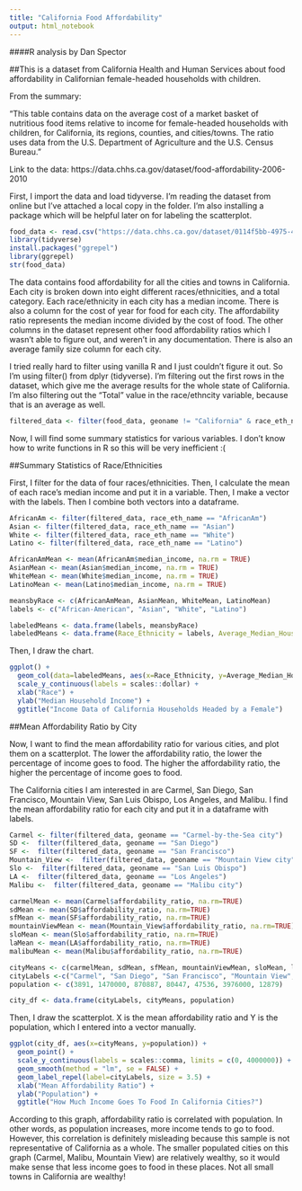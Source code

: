 ```yaml
---
title: "California Food Affordability"
output: html_notebook
---
```

####R analysis by Dan Spector

##This is a dataset from California Health and Human Services about food affordability in Californian female-headed households with children. 

From the summary:

"This table contains data on the average cost of a market basket of nutritious food items relative to income for female-headed households with children, for California, its regions, counties, and cities/towns. The ratio uses data from the U.S. Department of Agriculture and the U.S. Census Bureau."

Link to the data:
https://data.chhs.ca.gov/dataset/food-affordability-2006-2010

First, I import the data and load tidyverse. I'm reading the dataset from online but I've attached a local copy in the folder. I'm also installing a package which will be helpful later on for labeling the scatterplot.

```r
food_data <- read.csv("https://data.chhs.ca.gov/dataset/0114f5bb-4975-419d-95d9-5f0179a8de06/resource/916e2a2e-383b-4af5-9f5b-310500961cb5/download/food-affordability-2006-2010.csv")
library(tidyverse)
install.packages("ggrepel")
library(ggrepel)
str(food_data)
```

The data contains food affordability for all the cities and towns in California. Each city is broken down into eight different races/ethnicities, and a total category. Each race/ethnicity in each city has a median income. There is also a column for the cost of year for food for each city. The affordability ratio represents the median income divided by the cost of food. The other columns in the dataset represent other food affordability ratios which I wasn't able to figure out, and weren't in any documentation. There is also an average family size column for each city.

I tried really hard to filter using vanilla R and I just couldn't figure it out. So I'm using filter() from dplyr (tidyverse).
I'm filtering out the first rows in the dataset, which give me the average results for the whole state of California. I'm also filtering out the "Total" value in the race/ethncity variable, because that is an average as well.

```r
filtered_data <- filter(food_data, geoname != "California" & race_eth_name != "Total")
```

Now, I will find some summary statistics for various variables. I don't know how to write functions in R so this will be very inefficient :(

##Summary Statistics of Race/Ethnicities

First, I filter for the data of four races/ethnicities. Then, I calculate the mean of each race's median income and put it in a variable. Then, I make a vector with the labels. Then I combine both vectors into a dataframe.

```r
AfricanAm <- filter(filtered_data, race_eth_name == "AfricanAm")
Asian <- filter(filtered_data, race_eth_name == "Asian")
White <- filter(filtered_data, race_eth_name == "White")
Latino <- filter(filtered_data, race_eth_name == "Latino")

AfricanAmMean <- mean(AfricanAm$median_income, na.rm = TRUE)
AsianMean <- mean(Asian$median_income, na.rm = TRUE)
WhiteMean <- mean(White$median_income, na.rm = TRUE)
LatinoMean <- mean(Latino$median_income, na.rm = TRUE)

meansbyRace <- c(AfricanAmMean, AsianMean, WhiteMean, LatinoMean)
labels <- c("African-American", "Asian", "White", "Latino")

labeledMeans <- data.frame(labels, meansbyRace)
labeledMeans <- data.frame(Race_Ethnicity = labels, Average_Median_Household_Income = meansbyRace)
```
Then, I draw the chart.
```r
ggplot() +
  geom_col(data=labeledMeans, aes(x=Race_Ethnicity, y=Average_Median_Household_Income)) +
  scale_y_continuous(labels = scales::dollar) +
  xlab("Race") +
  ylab("Median Household Income") +
  ggtitle("Income Data of California Households Headed by a Female")
```

##Mean Affordability Ratio by City

Now, I want to find the mean affordability ratio for various cities, and plot them on a scatterplot. The lower the affordability ratio, the lower the percentage of income goes to food. The higher the affordability ratio, the higher the percentage of income goes to food.

The California cities I am interested in are Carmel, San Diego, San Francisco, Mountain View, San Luis Obispo, Los Angeles, and Malibu. I find the mean affordability ratio for each city and put it in a dataframe with labels.

```r
Carmel <- filter(filtered_data, geoname == "Carmel-by-the-Sea city")
SD <-  filter(filtered_data, geoname == "San Diego")
SF <-  filter(filtered_data, geoname == "San Francisco")
Mountain_View <-  filter(filtered_data, geoname == "Mountain View city")
Slo <-  filter(filtered_data, geoname == "San Luis Obispo")
LA <-  filter(filtered_data, geoname == "Los Angeles")
Malibu <-  filter(filtered_data, geoname == "Malibu city")

carmelMean <- mean(Carmel$affordability_ratio, na.rm=TRUE)
sdMean <- mean(SD$affordability_ratio, na.rm=TRUE)
sfMean <- mean(SF$affordability_ratio, na.rm=TRUE)
mountainViewMean <- mean(Mountain_View$affordability_ratio, na.rm=TRUE)
sloMean <- mean(Slo$affordability_ratio, na.rm=TRUE)
laMean <- mean(LA$affordability_ratio, na.rm=TRUE)
malibuMean <- mean(Malibu$affordability_ratio, na.rm=TRUE)

cityMeans <- c(carmelMean, sdMean, sfMean, mountainViewMean, sloMean, laMean, malibuMean)
cityLabels <-c("Carmel", "San Diego", "San Francisco", "Mountain View", "San Luis Obispo", "Los Angeles", "Malibu")
population <- c(3891, 1470000, 870887, 80447, 47536, 3976000, 12879)

city_df <- data.frame(cityLabels, cityMeans, population)
```
Then, I draw the scatterplot. X is the mean affordability ratio and Y is the population, which I entered into a vector manually.
```r
ggplot(city_df, aes(x=cityMeans, y=population)) +
  geom_point() +
  scale_y_continuous(labels = scales::comma, limits = c(0, 4000000)) +
  geom_smooth(method = "lm", se = FALSE) +
  geom_label_repel(label=cityLabels, size = 3.5) +
  xlab("Mean Affordability Ratio") +
  ylab("Population") +
  ggtitle("How Much Income Goes To Food In California Cities?")
```

According to this graph, affordability ratio is correlated with population. In other words, as population increases, more income tends to go to food. However, this correlation is definitely misleading because this sample is not representative of California as a whole. The smaller populated cities on this graph (Carmel, Malibu, Mountain View) are relatively wealthy, so it would make sense that less income goes to food in these places. Not all small towns in California are wealthy!



